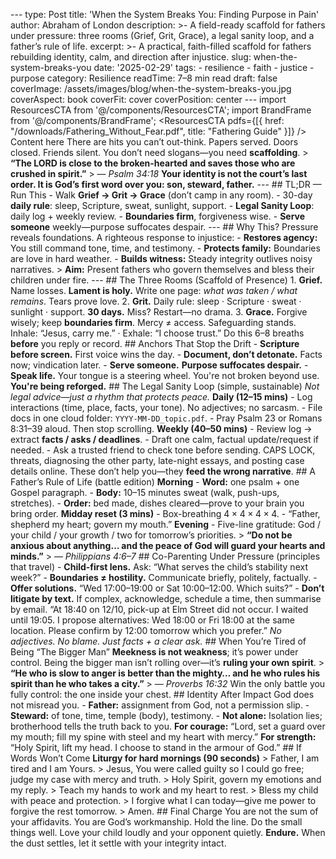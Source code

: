 ﻿--- type: Post title: 'When the System Breaks You: Finding Purpose in Pain' author: Abraham of London description: >- A field-ready scaffold for fathers under pressure: three rooms (Grief, Grit, Grace), a legal sanity loop, and a father’s rule of life. excerpt: >- A practical, faith-filled scaffold for fathers rebuilding identity, calm, and direction after injustice. slug: when-the-system-breaks-you date: '2025-02-29' tags: - resilience - faith - justice - purpose category: Resilience readTime: 7–8 min read draft: false coverImage: /assets/images/blog/when-the-system-breaks-you.jpg coverAspect: book coverFit: cover coverPosition: center --- import ResourcesCTA from '@/components/ResourcesCTA'; import BrandFrame from '@/components/BrandFrame'; <ResourcesCTA pdfs={[{ href: "/downloads/Fathering_Without_Fear.pdf", title: "Fathering Guide" }]} /> <BrandFrame title="Legacy Tips" subtitle="Key Advice"> Content here </BrandFrame> There are hits you can’t out-think. Papers served. Doors closed. Friends silent. You don’t need slogans—you need **scaffolding**. > **“The LORD is close to the broken-hearted and saves those who are crushed in spirit.”** > — *Psalm 34:18* **Your identity is not the court’s last order. It is God’s first word over you: son, steward, father.** --- ## TL;DR — Run This - Walk **Grief → Grit → Grace** (don’t camp in any room). - 30-day **daily rule**: sleep, Scripture, sweat, sunlight, support. - **Legal Sanity Loop**: daily log + weekly review. - **Boundaries firm**, forgiveness wise. - **Serve someone** weekly—purpose suffocates despair. --- ## Why This? Pressure reveals foundations. A righteous response to injustice: - **Restores agency:** You still command tone, time, and testimony. - **Protects family:** Boundaries are love in hard weather. - **Builds witness:** Steady integrity outlives noisy narratives. > **Aim:** Present fathers who govern themselves and bless their children under fire. --- ## The Three Rooms (Scaffold of Presence) 1. **Grief.** Name losses. **Lament is holy.** Write one page: _what was taken / what remains_. Tears prove love. 2. **Grit.** Daily rule: sleep · Scripture · sweat · sunlight · support. **30 days.** Miss? Restart—no drama. 3. **Grace.** Forgive wisely; keep **boundaries firm**. Mercy ≠ access. Safeguarding stands. <Note tone="key" title="Breath prayer (30 seconds)"> Inhale: “Jesus, carry me.” · Exhale: “I choose trust.” Do this 6–8 breaths **before** you reply or record. </Note> <Rule /> ## Anchors That Stop the Drift - **Scripture before screen.** First voice wins the day. - **Document, don’t detonate.** Facts now; vindication later. - **Serve someone.** **Purpose suffocates despair.** - **Speak life.** Your tongue is a steering wheel. <PullLine subtle>You're not broken beyond use. <strong>You're being reforged.</strong></PullLine> <Rule /> ## The Legal Sanity Loop (simple, sustainable) _Not legal advice—just a rhythm that protects peace._ **Daily (12–15 mins)** - Log interactions (time, place, facts, your tone). No adjectives; no sarcasm. - File docs in one cloud folder: `YYYY-MM-DD_topic.pdf`. - Pray Psalm 23 or Romans 8:31–39 aloud. Then stop scrolling. **Weekly (40–50 mins)** - Review log → extract **facts / asks / deadlines**. - Draft one calm, factual update/request if needed. - Ask a trusted friend to check tone before sending. <Note tone="caution" title="Red flags to avoid"> CAPS LOCK, threats, diagnosing the other party, late-night essays, and posting case details online. These don’t help you—they **feed the wrong narrative**. </Note> <Rule /> ## A Father’s Rule of Life (battle edition) **Morning** - **Word:** one psalm + one Gospel paragraph. - **Body:** 10–15 minutes sweat (walk, push-ups, stretches). - **Order:** bed made, dishes cleared—prove to your brain you bring order. **Midday reset (3 mins)** - Box-breathing $4\times4\times4\times4$. - “Father, shepherd my heart; govern my mouth.” **Evening** - Five-line gratitude: God / your child / your growth / two for tomorrow’s priorities. > **“Do not be anxious about anything… and the peace of God will guard your hearts and minds.”** > — *Philippians 4:6–7* <Rule /> ## Co-Parenting Under Pressure (principles that travel) - **Child-first lens.** Ask: “What serves the child’s stability next week?” - **Boundaries ≠ hostility.** Communicate briefly, politely, factually. - **Offer solutions.** “Wed 17:00–19:00 or Sat 10:00–12:00. Which suits?” - **Don’t litigate by text.** If complex, acknowledge, schedule a time, then summarise by email. <Note tone="info" title="Template: factual note after conflict"> “At 18:40 on 12/10, pick-up at Elm Street did not occur. I waited until 19:05. I propose alternatives: Wed 18:00 or Fri 18:00 at the same location. Please confirm by 12:00 tomorrow which you prefer.” _No adjectives. No blame. Just facts + a clear ask._ </Note> <Rule /> ## When You’re Tired of Being “The Bigger Man” **Meekness is not weakness**; it’s power under control. Being the bigger man isn’t rolling over—it’s **ruling your own spirit**. > **“He who is slow to anger is better than the mighty… and he who rules his spirit than he who takes a city.”** > — *Proverbs 16:32* <PullLine>Win the only battle you fully control: the one inside your chest.</PullLine> <Rule /> ## Identity After Impact God does not misread you. - **Father:** assignment from God, not a permission slip. - **Steward:** of tone, time, temple (body), testimony. - **Not alone:** Isolation lies; brotherhood tells the truth back to you. <Note tone="key" title="Two short prayers"> **For courage:** “Lord, set a guard over my mouth; fill my spine with steel and my heart with mercy.” **For strength:** “Holy Spirit, lift my head. I choose to stand in the armour of God.” </Note> <Rule /> ## If Words Won’t Come **Liturgy for hard mornings (90 seconds)** > Father, I am tired and I am Yours. > Jesus, You were called guilty so I could go free; judge my case with mercy and truth. > Holy Spirit, govern my emotions and my reply. > Teach my hands to work and my heart to rest. > Bless my child with peace and protection. > I forgive what I can today—give me power to forgive the rest tomorrow. > Amen. <Rule /> <ResourcesCTA preset="justice" /> <Rule /> ## Final Charge You are not the sum of your affidavits. You are God’s workmanship. Hold the line. Do the small things well. Love your child loudly and your opponent quietly. <PullLine subtle> <strong>Endure.</strong> When the dust settles, let it settle with your integrity intact. </PullLine>
